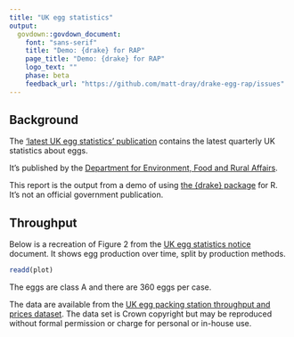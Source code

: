 ```yaml
---
title: "UK egg statistics"
output:
  govdown::govdown_document:
    font: "sans-serif"
    title: "Demo: {drake} for RAP"
    page_title: "Demo: {drake} for RAP"
    logo_text: ""
    phase: beta
    feedback_url: "https://github.com/matt-dray/drake-egg-rap/issues"
---
```


## Background

The ['latest UK egg statistics' publication](https://www.gov.uk/government/statistics/egg-statistics) contains the latest quarterly UK statistics about eggs.

It's published by the [Department for Environment, Food and Rural Affairs](https://www.gov.uk/government/organisations/department-for-environment-food-rural-affairs).

This report is the output from a demo of using [the {drake} package](https://github.com/ropensci/drake) for R. It's not an official government publication.

## Throughput

Below is a recreation of Figure 2 from the [UK egg statistics notice](https://www.gov.uk/government/statistics/egg-statistics) document. It shows egg production over time, split by production methods.

```r
readd(plot)
```

The eggs are class A and there are 360 eggs per case.

The data are available from the [UK egg packing station throughput and prices dataset](https://www.gov.uk/government/statistics/egg-statistics). The data set is Crown copyright but may be reproduced without formal permission or charge for personal or in-house use.